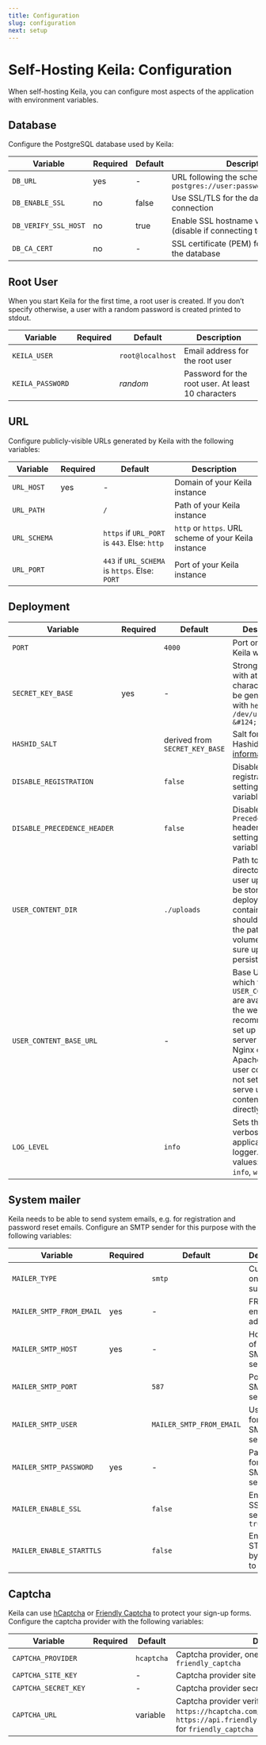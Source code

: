 ```yaml
---
title: Configuration
slug: configuration
next: setup
---
```


# Self-Hosting Keila: Configuration

When self-hosting Keila, you can configure most aspects of the application with
environment variables.

## Database

Configure the PostgreSQL database used by Keila:

| Variable             | Required | Default | Description                                                                |
| -------------------- | -------- | ------- | -------------------------------------------------------------------------- |
| `DB_URL`             | yes      | -       | URL following the schema `postgres://user:password@host/database`          |
| `DB_ENABLE_SSL`      | no       | false   | Use SSL/TLS for the database connection                                    |
| `DB_VERIFY_SSL_HOST` | no       | true    | Enable SSL hostname verification (disable if connecting to an IP directly) |
| `DB_CA_CERT`         | no       | -       | SSL certificate (PEM) for connecting to the database                       |

## Root User

When you start Keila for the first time, a root user is created. If you don’t
specify otherwise, a user with a random password is created printed to
stdout.

| Variable         | Required | Default          | Description                                        |
| ---------------- | -------- | ---------------- | -------------------------------------------------- |
| `KEILA_USER`     |          | `root@localhost` | Email address for the root user                    |
| `KEILA_PASSWORD` |          | _random_         | Password for the root user. At least 10 characters |

## URL

Configure publicly-visible URLs generated by Keila with the following variables:

| Variable     | Required | Default                                        | Description                                          |
| ------------ | -------- | ---------------------------------------------- | ---------------------------------------------------- |
| `URL_HOST`   | yes      | -                                              | Domain of your Keila instance                        |
| `URL_PATH`   |          | `/`                                            | Path of your Keila instance                          |
| `URL_SCHEMA` |          | `https` if `URL_PORT` is `443`. Else: `http`   | `http` or `https`. URL scheme of your Keila instance |
| `URL_PORT`   |          | `443` if `URL_SCHEMA` is `https`. Else: `PORT` | Port of your Keila instance                          |

## Deployment

| Variable                    | Required | Default                        | Description                                                                                                                                                                                                                    |
| --------------------------- | -------- | ------------------------------ | ------------------------------------------------------------------------------------------------------------------------------------------------------------------------------------------------------------------------------ |
| `PORT`                      |          | `4000`                         | Port on which Keila will listen                                                                                                                                                                                                |
| `SECRET_KEY_BASE`           | yes      | -                              | Strong secret with at least 64 characters. Can be generated with `head -c 48 /dev/urandom &#124; base64`                                                                                                                       |
| `HASHID_SALT`               |          | derived from `SECRET_KEY_BASE` | Salt for creating Hashids. [More information](https://hashids.org/)                                                                                                                                                            |
| `DISABLE_REGISTRATION`      |          | `false`                        | Disable user registration by setting this variable to `true`                                                                                                                                                                   |
| `DISABLE_PRECEDENCE_HEADER` |          | `false`                        | Disable the `Precedence: Bulk` header by settings this variable to `true`                                                                                                                                                      |
| `USER_CONTENT_DIR`          |          | `./uploads`                    | Path to a directory where user uploads will be stored. When deploying using containers, this should point to the path of a volume to make sure uploads are persisted.                                                          |
| `USER_CONTENT_BASE_URL`     |          | -                              | Base URL at which files in `USER_CONTENT_DIR` are available on the web. It’s recommended to set up a separate server (such as Nginx or Apache) to serve user content. If not set, Keila wil serve user content files directly. |
| `LOG_LEVEL`                 |          | `info`                         | Sets the verbosity of the application logger. Possible values: `debug`, `info`, `warning`                                                                                                                                      |

## System mailer

Keila needs to be able to send system emails, e.g. for registration and password
reset emails. Configure an SMTP sender for this purpose with the following
variables:

| Variable                 | Required | Default                  | Description                          |
| ------------------------ | -------- | ------------------------ | ------------------------------------ |
| `MAILER_TYPE`            |          | `smtp`                   | Currently only `smtp` is supported   |
| `MAILER_SMTP_FROM_EMAIL` | yes      | -                        | FROM email address                   |
| `MAILER_SMTP_HOST`       | yes      | -                        | Hostname of the SMTP server          |
| `MAILER_SMTP_PORT`       |          | `587`                    | Port of the SMTP server              |
| `MAILER_SMTP_USER`       |          | `MAILER_SMTP_FROM_EMAIL` | Username for the SMTP server         |
| `MAILER_SMTP_PASSWORD`   | yes      | -                        | Password for the SMTP server         |
| `MAILER_ENABLE_SSL`      |          | `false`                  | Enable SSL/TLS by setting to `true`  |
| `MAILER_ENABLE_STARTTLS` |          | `false`                  | Enable STARTTLS by setting to `true` |

## Captcha

Keila can use [hCaptcha](https://www.hcaptcha.com/) or [Friendly Captcha](https://friendlycaptcha.com/) to protect your
sign-up forms. Configure the captcha provider with the following variables:

| Variable             | Required | Default    | Description                                                                                                                                                                    |
| -------------------- | -------- | ---------- | ------------------------------------------------------------------------------------------------------------------------------------------------------------------------------ |
| `CAPTCHA_PROVIDER`   |          | `hcaptcha` | Captcha provider, one of `hcaptcha` or `friendly_captcha`                                                                                                                      |
| `CAPTCHA_SITE_KEY`   |          | -          | Captcha provider site key                                                                                                                                                      |
| `CAPTCHA_SECRET_KEY` |          | -          | Captcha provider secret key                                                                                                                                                    |
| `CAPTCHA_URL`        |          | variable   | Captcha provider verification URL, defaults to `https://hcaptcha.com/siteverify` for `hcaptcha` and `https://api.friendlycaptcha.com/api/v1/siteverify` for `friendly_captcha` |
